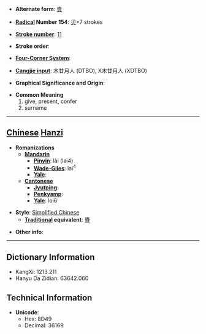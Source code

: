 * '''Alternate form''': [[賚]]

* '''[[Wiktionary:Chinese radical index| Radical]] Number 154''': [[Wiktionary:Chinese radical index 贝|贝]]+7 strokes

* '''[[Wiktionary:Chinese total strokes index|Stroke number]]''': [[Wiktionary:Chinese total strokes index 11|11]]

* '''Stroke order''': 

* '''[[Wiktionary:Chinese four corner index|Four-Corner System]]''': 

* '''[[Wiktionary:Chinese Cangjie index|Cangjie input]]''': 木廿月人 (DTBO), X木廿月人 (XDTBO)

* '''Graphical Significance and Origin''': 

* '''Common Meaning'''
*#give, present, confer
*# surname


----

== [[Chinese]] [[Hanzi]] ==

* '''Romanizations'''
** '''[[Mandarin]]'''
*** '''[[Pinyin]]''': lài (lai4)
*** '''[[Wade-Giles]]''': lai<sup>4</sup>
*** '''[[Yale]]''': 
** '''[[Cantonese]]'''
*** '''[[Jyutping]]''':
*** '''[[Penkyamp]]''': 
*** '''[[Yale]]''': loi6

* '''Style''': [[Simplified Chinese]] 
** '''[[Traditional Chinese|Traditional]] equivalent''': [[賚]]

* '''Other info''': 

----

== Dictionary Information ==

* KangXi: 1213.211
* Hanyu Da Zidian: 63642.060

== Technical Information ==

* '''Unicode''':
** Hex: 8D49
** Decimal: 36169